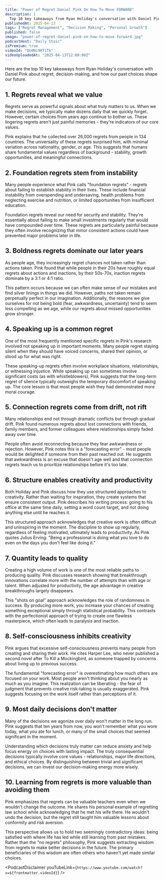 ```yaml
---
title: "Power of Regret Daniel Pink On How To Move FORWARD"
description: |
  Top 10 key takeaways from Ryan Holiday's conversation with Daniel Pink about regret, decision-making, and how our past choices shape our future.
publishedAt: 2025-04-13
tags: ["Regret Management", "Decision Making", "Personal Growth"]
published: false
image: "power-of-regret-daniel-pink-on-how-to-move-forward.jpg"
podcastHost: "Daily Stoic"
isPremium: true
videoId: "DUdNi9HT1Tk"
videoUploadedAt: "2025-04-13T12:00:00Z"
---
```



<PodcastSummaryPageLayout frontmatter={frontmatter}>
Here are the top 10 key takeaways from Ryan Holiday's conversation with Daniel Pink about regret, decision-making, and how our past choices shape our future.

## 1. Regrets reveal what we value

Regrets serve as powerful signals about what truly matters to us. When we make decisions, we typically make dozens daily that we quickly forget. However, certain choices from years ago continue to bother us. These lingering regrets aren't just painful memories - they're indicators of our core values.

Pink explains that he collected over 26,000 regrets from people in 134 countries. The universality of these regrets surprised him, with minimal variation across nationality, gender, or age. This suggests that humans share fundamental values regardless of background - stability, growth opportunities, and meaningful connections.

## 2. Foundation regrets stem from instability

Many people experience what Pink calls "foundation regrets" - regrets about failing to establish stability in their lives. These include financial instability from overspending and undersaving, health problems from neglecting exercise and nutrition, or limited opportunities from insufficient education.

Foundation regrets reveal our need for security and stability. They're essentially about failing to make small investments regularly that would have compounded over time. These regrets are particularly painful because they often involve recognizing that minor consistent actions could have prevented major problems later in life.

## 3. Boldness regrets dominate our later years

As people age, they increasingly regret chances not taken rather than actions taken. Pink found that while people in their 20s have roughly equal regrets about actions and inactions, by their 50s-70s, inaction regrets dominate by a 3:1 or 4:1 ratio.

This pattern occurs because we can often make sense of our mistakes and find silver linings in things we did. However, paths not taken remain perpetually perfect in our imagination. Additionally, the reasons we give ourselves for not being bold (fear, awkwardness, uncertainty) tend to seem less compelling as we age, while our regrets about missed opportunities grow stronger.

## 4. Speaking up is a common regret

One of the most frequently mentioned specific regrets in Pink's research involved not speaking up in important moments. Many people regret staying silent when they should have voiced concerns, shared their opinion, or stood up for what was right.

These speaking-up regrets often involve workplace situations, relationships, or witnessing injustice. While speaking up can sometimes involve significant costs (as with whistleblowers), Pink suggests that the long-term regret of silence typically outweighs the temporary discomfort of speaking up. The core lesson is that most people wish they had demonstrated more moral courage.

## 5. Connection regrets come from drift, not rift

Many relationships end not through dramatic conflicts but through gradual drift. Pink found numerous regrets about lost connections with friends, family members, and former colleagues where relationships simply faded away over time.

People often avoid reconnecting because they fear awkwardness or rejection. However, Pink notes this is a "forecasting error" - most people would be delighted if someone from their past reached out. He suggests that awkwardness is an excuse that doesn't age well and that connection regrets teach us to prioritize relationships before it's too late.

## 6. Structure enables creativity and productivity

Both Holiday and Pink discuss how they use structured approaches to creativity. Rather than waiting for inspiration, they create systems that ensure consistent output. Pink describes his writing process: going to his office at the same time daily, setting a word count target, and not doing anything else until he reaches it.

This structured approach acknowledges that creative work is often difficult and uninspiring in the moment. The discipline to show up regularly, regardless of feeling motivated, ultimately leads to productivity. As Pink quotes Julius Erving: "Being a professional is doing what you love to do even on the days you don't feel like doing it."

## 7. Quantity leads to quality

Creating a high volume of work is one of the most reliable paths to producing quality. Pink discusses research showing that breakthrough innovations correlate more with the number of attempts than with age or talent. When adjusted for productivity, the age advantage in creative breakthroughs largely disappears.

This "shots on goal" approach acknowledges the role of randomness in success. By producing more work, you increase your chances of creating something exceptional simply through statistical probability. This contrasts with the perfectionist approach of trying to create one flawless masterpiece, which often leads to paralysis and inaction.

## 8. Self-consciousness inhibits creativity

Pink argues that excessive self-consciousness prevents many people from creating and sharing their work. He cites Harper Lee, who never published a second novel after To Kill a Mockingbird, as someone trapped by concerns about living up to previous success.

The fundamental "forecasting error" is overestimating how much others are focused on your work. Most people aren't thinking about you nearly as much as you imagine. This realization can be liberating - the fear of judgment that prevents creative risk-taking is usually exaggerated. Pink suggests focusing on the work itself rather than perceptions of it.

## 9. Most daily decisions don't matter

Many of the decisions we agonize over daily won't matter in the long run. Pink suggests that ten years from now, you won't remember what you wore today, what you ate for lunch, or many of the small choices that seemed significant in the moment.

Understanding which decisions truly matter can reduce anxiety and help focus energy on choices with lasting impact. The truly consequential decisions typically involve core values - relationships, major life directions, and ethical choices. By distinguishing between trivial and significant decisions, we can invest our decision-making energy more wisely.

## 10. Learning from regrets is more valuable than avoiding them

Pink emphasizes that regrets can be valuable teachers even when we wouldn't change the outcome. He shares his personal example of regretting law school while acknowledging that he met his wife there. He wouldn't undo the decision, but the regret still taught him valuable lessons about conformity and risk aversion.

This perspective allows us to hold two seemingly contradictory ideas: being satisfied with where life has led while still learning from past mistakes. Rather than the "no regrets" philosophy, Pink suggests extracting wisdom from regrets to make better decisions in the future. The primary beneficiaries of this wisdom are often others who haven't yet made similar choices.

<PodcastDisclaimer
  youTubeLink={`https://www.youtube.com/watch?v=${frontmatter.videoId}`}
/>

</PodcastSummaryPageLayout>
